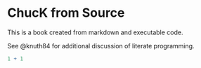 # ChucK from Source

This is a book created from markdown and executable code.

See @knuth84 for additional discussion of literate programming.

```r
1 + 1
```
